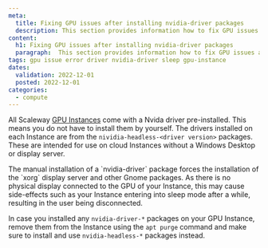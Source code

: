 ```yaml
---
meta:
  title: Fixing GPU issues after installing nvidia-driver packages
  description: This section provides information how to fix GPU issues after installing nvidia-driver packages
content:
  h1: Fixing GPU issues after installing nvidia-driver packages
  paragraph:  This section provides information how to fix GPU issues after installing nvidia-driver packages
tags: gpu issue error driver nvidia-driver sleep gpu-instance
dates:
  validation: 2022-12-01
  posted: 2022-12-01
categories:
  - compute
---
```


All Scaleway [GPU Instances](/compute/gpu/quickstart/) come with a Nvida driver pre-installed. This means you do not have to install them by yourself.
The drivers installed on each Instance are from the `nividia-headless-<driver version>` packages. These are intended for use on cloud Instances without a Windows Desktop or display server. 

<Message type="important">
    The manual installation of a `nvidia-driver` package forces the installation of the `xorg` display server and other Gnome packages. As there is no physical display connected to the GPU of your Instance, this may cause side-effects such as your Instance entering into sleep mode after a while, resulting in the user being disconnected.
</Message>

In case you installed any `nvidia-driver-*` packages on your GPU Instance, remove them from the Instance using the `apt purge` command and make sure to install and use `nvidia-headless-*` packages instead.